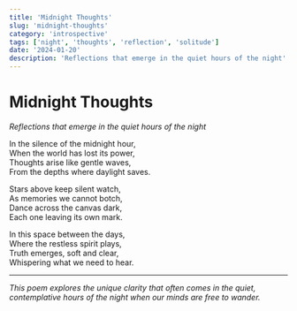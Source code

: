 ```yaml
---
title: 'Midnight Thoughts'
slug: 'midnight-thoughts'
category: 'introspective'
tags: ['night', 'thoughts', 'reflection', 'solitude']
date: '2024-01-20'
description: 'Reflections that emerge in the quiet hours of the night'
---
```


# Midnight Thoughts

_Reflections that emerge in the quiet hours of the night_

In the silence of the midnight hour,  
When the world has lost its power,  
Thoughts arise like gentle waves,  
From the depths where daylight saves.

Stars above keep silent watch,  
As memories we cannot botch,  
Dance across the canvas dark,  
Each one leaving its own mark.

In this space between the days,  
Where the restless spirit plays,  
Truth emerges, soft and clear,  
Whispering what we need to hear.

---

_This poem explores the unique clarity that often comes in the quiet, contemplative hours of the night when our minds are free to wander._
